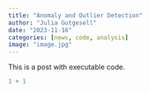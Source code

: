 ```yaml
---
title: "Anomaly and Outlier Detection"
author: "Julia Gutgesell"
date: "2023-11-16"
categories: [news, code, analysis]
image: "image.jpg"
---
```


This is a post with executable code.

```r
1 + 1
```
